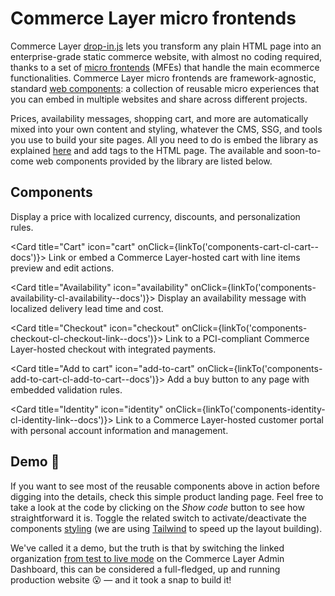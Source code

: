 
<Meta of={Stories} />

# Commerce Layer micro frontends

Commerce Layer [drop-in.js](https://github.com/commercelayer/drop-in.js) lets you transform any plain HTML page into an enterprise-grade static commerce website, with almost no coding required, thanks to a set of [micro frontends](https://micro-frontends.org/) (MFEs) that handle the main ecommerce functionalities. Commerce Layer micro frontends are framework-agnostic, standard [web components](https://developer.mozilla.org/en-US/docs/Web/Web_Components): a collection of reusable micro experiences that you can embed in multiple websites and share across different projects.

Prices, availability messages, shopping cart, and more are automatically mixed into your own content and styling, whatever the CMS, SSG, and tools you use to build your site pages. All you need to do is embed the library as explained [here](?path=/docs/getting-started--docs) and add tags to the HTML page. The available and soon-to-come web components provided by the library are listed below.

## Components

<div className="link-list">
  <Card title="Price" icon="price" onClick={linkTo('components-price-cl-price--docs')}>
    Display a price with localized currency, discounts, and personalization rules.
  </Card>

  <Card title="Cart" icon="cart" onClick={linkTo('components-cart-cl-cart--docs')}>
    Link or embed a Commerce Layer-hosted cart with line items preview and edit actions.
  </Card>

  <Card title="Availability" icon="availability" onClick={linkTo('components-availability-cl-availability--docs')}>
    Display an availability message with localized delivery lead time and cost.
  </Card>

  <Card title="Checkout" icon="checkout" onClick={linkTo('components-checkout-cl-checkout-link--docs')}>
    Link to a PCI-compliant Commerce Layer-hosted checkout with integrated payments.
  </Card>

  <Card title="Add to cart" icon="add-to-cart" onClick={linkTo('components-add-to-cart-cl-add-to-cart--docs')}>
    Add a buy button to any page with embedded validation rules.
  </Card>

  <Card title="Identity" icon="identity" onClick={linkTo('components-identity-cl-identity-link--docs')}>
    Link to a Commerce Layer-hosted customer portal with personal account information and management.
  </Card>
</div>


## Demo 🚀

If you want to see most of the reusable components above in action before digging into the details, check this simple product landing page. Feel free to take a look at the code by clicking on the *Show code* button to see how straightforward it is. Toggle the related switch to activate/deactivate the components [styling](?path=/docs/getting-started--docs#styling) (we are using [Tailwind](https://tailwindcss.com/) to speed up the layout building).

We've called it a demo, but the truth is that by switching the linked organization [from test to live mode](https://docs.commercelayer.io/core/api-specification#environments) on the Commerce Layer Admin Dashboard, this can be considered a full-fledged, up and running production website 😮 — and it took a snap to build it!

<Canvas sourceState="hidden" of={Stories.Basic} />
